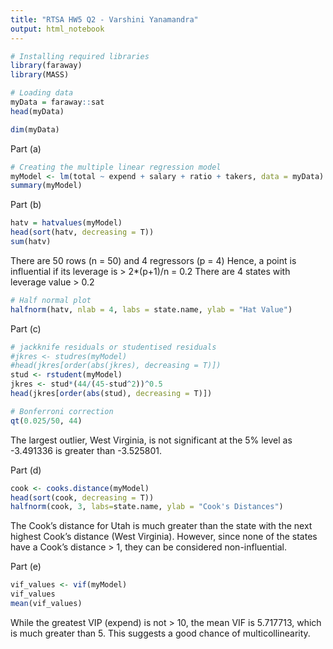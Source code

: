 ```yaml
---
title: "RTSA HW5 Q2 - Varshini Yanamandra"
output: html_notebook
---
```


```r
# Installing required libraries
library(faraway)
library(MASS)

# Loading data
myData = faraway::sat
head(myData)
```
```r
dim(myData)
```

Part (a)
```r
# Creating the multiple linear regression model
myModel <- lm(total ~ expend + salary + ratio + takers, data = myData)
summary(myModel)
```

Part (b)
```r
hatv = hatvalues(myModel)
head(sort(hatv, decreasing = T))
sum(hatv)
```
There are 50 rows (n = 50) and 4 regressors (p = 4)
Hence, a point is influential if its leverage is > 2*(p+1)/n = 0.2
There are 4 states with leverage value > 0.2
```r
# Half normal plot
halfnorm(hatv, nlab = 4, labs = state.name, ylab = "Hat Value")
```

Part (c)
```r
# jackknife residuals or studentised residuals
#jkres <- studres(myModel)
#head(jkres[order(abs(jkres), decreasing = T)])
stud <- rstudent(myModel)
jkres <- stud*(44/(45-stud^2))^0.5
head(jkres[order(abs(stud), decreasing = T)])
```

```r
# Bonferroni correction
qt(0.025/50, 44)
```
The largest outlier, West Virginia, is not significant at the 5% level as -3.491336 is greater than -3.525801.

Part (d)
```r
cook <- cooks.distance(myModel)
head(sort(cook, decreasing = T))
halfnorm(cook, 3, labs=state.name, ylab = "Cook's Distances")
```
The Cook's distance for Utah is much greater than the state with the next highest Cook's distance (West Virginia). However, since none of the states have a Cook's distance > 1, they can be considered non-influential.

Part (e)
```r
vif_values <- vif(myModel)
vif_values
mean(vif_values)
```
While the greatest VIP (expend) is not > 10, the mean VIF is 5.717713, which is much greater than 5. This suggests a good chance of multicollinearity.